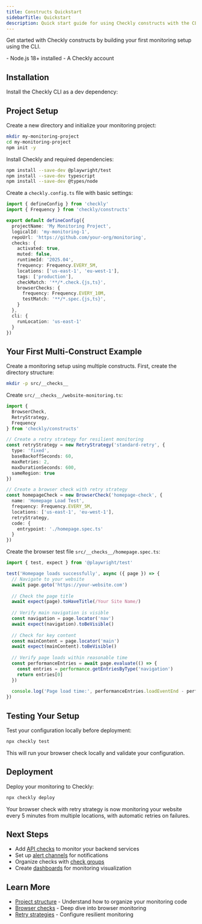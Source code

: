 ```yaml
---
title: Constructs Quickstart
sidebarTitle: Quickstart
description: Quick start guide for using Checkly constructs with the CLI
---
```


Get started with Checkly constructs by building your first monitoring setup using the CLI.

<AccordionGroup>
<Accordion title="Prerequisites">
- Node.js 18+ installed
- A Checkly account
</Accordion>
</AccordionGroup>

## Installation

Install the Checkly CLI as a dev dependency:

<Snippet file="cli-installation.mdx" />

## Project Setup

Create a new directory and initialize your monitoring project:

```bash Terminal
mkdir my-monitoring-project
cd my-monitoring-project
npm init -y
```

Install Checkly and required dependencies:

```bash Terminal
npm install --save-dev @playwright/test
npm install --save-dev typescript
npm install --save-dev @types/node
```


Create a `checkly.config.ts` file with basic settings:

```ts checkly.config.ts
import { defineConfig } from 'checkly'
import { Frequency } from 'checkly/constructs'

export default defineConfig({
  projectName: 'My Monitoring Project',
  logicalId: 'my-monitoring-1',
  repoUrl: 'https://github.com/your-org/monitoring',
  checks: {
    activated: true,
    muted: false,
    runtimeId: '2025.04',
    frequency: Frequency.EVERY_5M,
    locations: ['us-east-1', 'eu-west-1'],
    tags: ['production'],
    checkMatch: '**/*.check.{js,ts}',
    browserChecks: {
      frequency: Frequency.EVERY_10M,
      testMatch: '**/*.spec.{js,ts}',
    }
  },
  cli: {
    runLocation: 'us-east-1'
  }
})
```

## Your First Multi-Construct Example

Create a monitoring setup using multiple constructs. First, create the directory structure:

```bash Terminal
mkdir -p src/__checks__
```

Create `src/__checks__/website-monitoring.ts`:

```ts src/__checks__/website-monitoring.ts
import { 
  BrowserCheck, 
  RetryStrategy,
  Frequency 
} from 'checkly/constructs'

// Create a retry strategy for resilient monitoring
const retryStrategy = new RetryStrategy('standard-retry', {
  type: 'fixed',
  baseBackoffSeconds: 60,
  maxRetries: 2,
  maxDurationSeconds: 600,
  sameRegion: true
})

// Create a browser check with retry strategy
const homepageCheck = new BrowserCheck('homepage-check', {
  name: 'Homepage Load Test',
  frequency: Frequency.EVERY_5M,
  locations: ['us-east-1', 'eu-west-1'],
  retryStrategy,
  code: {
    entrypoint: './homepage.spec.ts'
  }
})
```

Create the browser test file `src/__checks__/homepage.spec.ts`:

```ts src/__checks__/homepage.spec.ts
import { test, expect } from '@playwright/test'

test('Homepage loads successfully', async ({ page }) => {
  // Navigate to your website
  await page.goto('https://your-website.com')
  
  // Check the page title
  await expect(page).toHaveTitle(/Your Site Name/)
  
  // Verify main navigation is visible
  const navigation = page.locator('nav')
  await expect(navigation).toBeVisible()
  
  // Check for key content
  const mainContent = page.locator('main')
  await expect(mainContent).toBeVisible()
  
  // Verify page loads within reasonable time
  const performanceEntries = await page.evaluate(() => {
    const entries = performance.getEntriesByType('navigation')
    return entries[0]
  })
  
  console.log('Page load time:', performanceEntries.loadEventEnd - performanceEntries.loadEventStart, 'ms')
})
```

## Testing Your Setup

Test your configuration locally before deployment:

```bash Terminal
npx checkly test
```

This will run your browser check locally and validate your configuration.

## Deployment

Deploy your monitoring to Checkly:

```bash Terminal
npx checkly deploy
```

Your browser check with retry strategy is now monitoring your website every 5 minutes from multiple locations, with automatic retries on failures.

## Next Steps

- Add [API checks](/constructs/api-check) to monitor your backend services
- Set up [alert channels](/constructs/email-alert-channel) for notifications
- Organize checks with [check groups](/constructs/check-group-v2)
- Create [dashboards](/constructs/dashboard) for monitoring visualization

## Learn More

- [Project structure](/constructs/structure) - Understand how to organize your monitoring code
- [Browser checks](/constructs/browser-check) - Deep dive into browser monitoring
- [Retry strategies](/constructs/retry-strategy) - Configure resilient monitoring